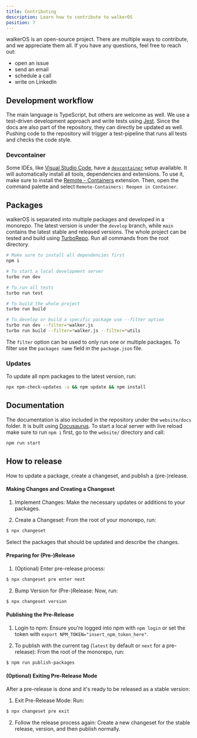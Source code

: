 ```yaml
---
title: Contributing
description: Learn how to contribute to walkerOS
position: 7
---
```



walkerOS is an open-source project. There are multiple ways to contribute, and
we appreciate them all. If you have any questions, feel free to reach out:

- <Link to="https://github.com/elbwalker/walkerOS/issues">open an issue</Link>
- <Link to="mailto:hello@elbwalker.com">send an email</Link>
- <Link to="https://calendly.com/elb-alexander/30min">schedule a call</Link>
- <Link to="https://www.linkedin.com/in/alexanderkirtzel/">
    write on LinkedIn
  </Link>

## Development workflow

The main language is TypeScript, but others are welcome as well. We use a
test-driven development approach and write tests using
[Jest](https://jestjs.io/). Since the docs are also part of the repository, they
can directly be updated as well. Pushing code to the repository will trigger a
test-pipeline that runs all tests and checks the code style.

### Devcontainer

Some IDEs, like [Visual Studio Code](https://code.visualstudio.com/), have a
[`devcontainer`](https://code.visualstudio.com/docs/devcontainers/containers)
setup available. It will automatically install all tools, dependencies and
extensions. To use it, make sure to install the
[Remote - Containers](https://marketplace.visualstudio.com/items?itemName=ms-vscode-remote.remote-containers)
extension. Then, open the command palette and select
`Remote-Containers: Reopen in Container`.

## Packages

walkerOS is separated into multiple packages and developed in a monorepo. The
latest version is under the `develop` branch, while `main` contains the latest
stable and released versions. The whole project can be tested and build using
[TurboRepo](https://turbo.build/repo/). Run all commands from the root
directory.

```bash
# Make sure to install all dependencies first
npm i

# To start a local development server
turbo run dev

# To run all tests
turbo run test

# To build the whole project
turbo run build

# To develop or build a specific package use --filter option
turbo run dev --filter=*walker.js
turbo run build --filter=*walker.js --filter=*utils
```

The `filter` option can be used to only run one or multiple packages. To filter
use the `packages name` field in the `package.json` file.

### Updates

To update all npm packages to the latest version, run:

```bash
npx npm-check-updates -u && npm update && npm install
```

## Documentation

The documentation is also included in the repository under the `website/docs`
folder. It is built using [Docusaurus](https://docusaurus.io/). To start a local
server with live reload make sure to run `npm i` first, go to the `website/`
directory and call:

```bash
npm run start
```

## How to release

How to update a package, create a changeset, and publish a (pre-)release.

#### Making Changes and Creating a Changeset

1. Implement Changes: Make the necessary updates or additions to your packages.

2. Create a Changeset: From the root of your monorepo, run:

```bash
$ npx changeset
```

Select the packages that should be updated and describe the changes.

#### Preparing for (Pre-)Release

1. (Optional) Enter pre-release process:

```bash
$ npx changeset pre enter next
```

2. Bump Version for (Pre-)Release: Now, run:

```bash
$ npx changeset version
```

#### Publishing the Pre-Release

1. Login to npm: Ensure you're logged into npm with `npm login` or set the token
   with `export NPM_TOKEN="insert_npm_token_here"`.

2. To publish with the current tag (`latest` by default or `next` for a
   pre-release): From the root of the monorepo, run:

```bash
$ npm run publish-packages
```

#### (Optional) Exiting Pre-Release Mode

After a pre-release is done and it's ready to be released as a stable version:

1. Exit Pre-Release Mode: Run:

```bash
$ npx changeset pre exit
```

2. Follow the release process again: Create a new changeset for the stable
   release, version, and then publish normally.
